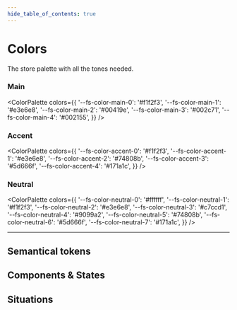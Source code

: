 ```yaml
---
hide_table_of_contents: true
---
```



# Colors

The store palette with all the tones needed.

### Main

<ColorPalette
  colors={{
    '--fs-color-main-0': '#f1f2f3',
    '--fs-color-main-1': '#e3e6e8',
    '--fs-color-main-2': '#00419e',
    '--fs-color-main-3': '#002c71',
    '--fs-color-main-4': '#002155',
  }}
/>

### Accent

<ColorPalette
  colors={{
    '--fs-color-accent-0': '#f1f2f3',
    '--fs-color-accent-1': '#e3e6e8',
    '--fs-color-accent-2': '#74808b',
    '--fs-color-accent-3': '#5d666f',
    '--fs-color-accent-4': '#171a1c',
  }}
/>

### Neutral

<ColorPalette
  colors={{
    '--fs-color-neutral-0': '#ffffff',
    '--fs-color-neutral-1': '#f1f2f3',
    '--fs-color-neutral-2': '#e3e6e8',
    '--fs-color-neutral-3': '#c7ccd1',
    '--fs-color-neutral-4': '#9099a2',
    '--fs-color-neutral-5': '#74808b',
    '--fs-color-neutral-6': '#5d666f',
    '--fs-color-neutral-7': '#171a1c',
  }}
/>

---

## Semantical tokens

<TokensTable
  data='[
    {
      "token": "--fs-color-primary-text",
      "type": "Primary",
      "defaultValue": "var(--fs-color-text-inverse)",
      "example": "{\"backgroundColor\": \"#ffffff\"}"
    },
    {
      "token": "--fs-color-primary-bkg",
      "type": "Primary",
      "defaultValue": "var(--fs-color-main-2)",
      "example": "{\"backgroundColor\": \"#00419e\"}"
    },
    {
      "token": "--fs-color-primary-bkg-hover",
      "type": "Primary",
      "defaultValue": "var(--fs-color-main-3)",
      "example": "{\"backgroundColor\": \"#002c71\"}"
    },
    {
      "token": "--fs-color-primary-bkg-active",
      "type": "Primary",
      "defaultValue": "var(--fs-color-main-4)",
      "example": "{\"backgroundColor\": \"#002155\"}"
    },
    {
      "token": "--fs-color-primary-bkg-light",
      "type": "Primary",
      "defaultValue": "var(--fs-color-main-0)",
      "example": "{\"backgroundColor\": \"#f1f2f3\"}"
    },
    {
      "token": "--fs-color-primary-bkg-light-active",
      "type": "Primary",
      "defaultValue": "var(--fs-color-main-1)",
      "example": "{\"backgroundColor\": \"#e3e6e8\"}"
    },
    {
      "token": "--fs-color-secondary-text",
      "type": "Secondary",
      "defaultValue": "var(--fs-color-primary-bkg)",
      "example": "{\"backgroundColor\": \"#00419e\"}"
    },
    {
      "token": "--fs-color-secondary-bkg",
      "type": "Secondary",
      "defaultValue": "transparent",
      "example": "{}"
    },
    {
      "token": "--fs-color-secondary-bkg-hover",
      "type": "Secondary",
      "defaultValue": "var(--fs-color-primary-bkg)",
      "example": "{\"backgroundColor\": \"#00419e\"}"
    },
    {
      "token": "--fs-color-secondary-bkg-active",
      "type": "Secondary",
      "defaultValue": "var(--fs-color-main-3)",
      "example": "{\"backgroundColor\": \"#002c71\"}"
    },
    {
      "token": "--fs-color-secondary-bkg-light",
      "type": "Secondary",
      "defaultValue": "var(--fs-color-main-0)",
      "example": "{\"backgroundColor\": \"#f1f2f3\"}"
    },
    {
      "token": "--fs-color-secondary-bkg-light-active",
      "type": "Secondary",
      "defaultValue": "var(--fs-color-secondary-bkg-light)",
      "example": "{\"backgroundColor\": \"#f1f2f3\"}"
    },
    {
      "token": "--fs-color-tertiary-text",
      "type": "Tertiary",
      "defaultValue": "var(--fs-color-link)",
      "example": "{\"backgroundColor\": \"#00419e\"}"
    },
    {
      "token": "--fs-color-tertiary-bkg",
      "type": "Tertiary",
      "defaultValue": "transparent",
      "example": "{}"
    },
    {
      "token": "--fs-color-tertiary-bkg-hover",
      "type": "Tertiary",
      "defaultValue": "var(--fs-color-main-0)",
      "example": "{\"backgroundColor\": \"#f1f2f3\"}"
    },
    {
      "token": "--fs-color-tertiary-bkg-active",
      "type": "Tertiary",
      "defaultValue": "var(--fs-color-main-1)",
      "example": "{\"backgroundColor\": \"#e3e6e8\"}"
    },
    {
      "token": "--fs-color-tertiary-bkg-light",
      "type": "Tertiary",
      "defaultValue": "var(--fs-color-neutral-0)",
      "example": "{}"
    },
    {
      "token": "--fs-color-tertiary-bkg-light-active",
      "type": "Tertiary",
      "defaultValue": "var(--fs-color-tertiary-bkg-light)",
      "example": "{}"
    }
    ]'
    hasColor
/>

## Components & States

<TokensTable
  data='[{
      "token": "--fs-color-body-bkg",
      "type": "Body",
      "defaultValue": "var(--fs-color-neutral-0)",
      "example": "{\"backgroundColor\": \"#ffffff\"}"
    },
    {
      "token": "--fs-color-action-text",
      "type": "Action",
      "defaultValue": "var(--fs-color-text-inverse)",
      "example": "{\"backgroundColor\": \"#ffffff\"}"
    },
    {
      "token": "--fs-color-action-bkg",
      "type": "Action",
      "defaultValue": "var(--fs-color-accent-4)",
      "example": "{\"backgroundColor\": \"#171a1c\"}"
    },
    {
      "token": "--fs-color-action-bkg-hover",
      "type": "Action",
      "defaultValue": "var(--fs-color-accent-3)",
      "example": "{\"backgroundColor\": \"#5d666f\"}"
    },
    {
      "token": "--fs-color-action-bkg-active",
      "type": "Action",
      "defaultValue": "var(--fs-color-accent-2)",
      "example": "{\"backgroundColor\": \"#74808b\"}"
    },
    {
      "token": "--fs-color-action-bkg-light",
      "type": "Action",
      "defaultValue": "var(--fs-color-neutral-0)",
      "example": "{}"
    },
    {
      "token": "--fs-color-action-bkg-light-active",
      "type": "Action",
      "defaultValue": "var(--fs-color-tertiary-bkg-light)",
      "example": "{}"
    },
    {
      "token": "--fs-color-link",
      "type": "Link",
      "defaultValue": "var(--fs-color-main-2)",
      "example": "{\"backgroundColor\": \"#00419e\"}"
    },
    {
      "token": "--fs-color-link-hover",
      "type": "Link",
      "defaultValue": "var(--fs-color-main-2)",
      "example": "{\"backgroundColor\": \"#00419e\"}"
    },
    {
      "token": "--fs-color-link-active",
      "type": "Link",
      "defaultValue": "var(--fs-color-main-4)",
      "example": "{\"backgroundColor\": \"#002155\"}"
    },
    {
      "token": "--fs-color-link-visited",
      "type": "Link",
      "defaultValue": "#6058ba",
      "example": "{\"backgroundColor\": \"#6058ba\"}"
    },
    {
      "token": "--fs-color-link-inverse",
      "type": "Link",
      "defaultValue": "var(--fs-color-neutral-0)",
      "example": "{}"
    },
    {
      "token": "--fs-color-text",
      "type": "Text",
      "defaultValue": "var(--fs-color-neutral-7)",
      "example": "{\"backgroundColor\": \"#171a1c\"}"
    },
    {
      "token": "--fs-color-text-light",
      "type": "Text",
      "defaultValue": "var(--fs-color-neutral-6)",
      "example": "{\"backgroundColor\": \"#5d666f\"}"
    },
    {
      "token": "--fs-color-text-inverse",
      "type": "Text",
      "defaultValue": "var(--fs-color-neutral-0)",
      "example": "{}"
    },
    {
      "token": "--fs-color-text-display",
      "type": "Text",
      "defaultValue": "var(--fs-color-neutral-7)",
      "example": "{\"backgroundColor\": \"#171a1c\"}"
    },
    {
      "token": "--fs-color-focus-ring",
      "type": "Focus",
      "defaultValue": "#8db6fa",
      "example": "{\"backgroundColor\": \"#8db6fa\"}"
    },
    {
      "token": "--fs-color-focus-ring-outline",
      "type": "Focus",
      "defaultValue": "#8db6fa80",
      "example": "{\"backgroundColor\": \"#8db6fa80\"}"
    },
    {
      "token": "--fs-color-focus-ring-danger",
      "type": "Focus",
      "defaultValue": "#e1adad",
      "example": "{\"backgroundColor\": \"#e1adad\"}"
    }]'
/>

## Situations

<TokensTable
  data='[
    {
      "token": "--fs-color-success-text",
      "type": "Success",
      "defaultValue": "#1e493b",
      "example": "{\"backgroundColor\": \"#1e493b\"}"
    },
    {
      "token": "--fs-color-success-bkg",
      "type": "Success",
      "defaultValue": "#b3ebd5",
      "example": "{\"backgroundColor\": \"#b3ebd5\"}"
    },
    {
      "token": "--fs-color-success-border",
      "type": "Success",
      "defaultValue": "#1e493b",
      "example": "{\"backgroundColor\": \"#1e493b\"}"
    },
    {
      "token": "--fs-color-warning-text",
      "type": "Warning",
      "defaultValue": "var(--fs-color-text)",
      "example": "{\"backgroundColor\": \"#171a1c\"}"
    },
    {
      "token": "--fs-color-warning-bkg",
      "type": "Warning",
      "defaultValue": "#fdec8d",
      "example": "{\"backgroundColor\": \"#fdec8d\"}"
    },
    {
      "token": "--fs-color-warning-border",
      "type": "Warning",
      "defaultValue": "var(--fs-color-warning-text)",
      "example": "{\"backgroundColor\": \"#171a1c\"}"
    },
    {
      "token": "--fs-color-danger-text",
      "type": "Danger",
      "defaultValue": "var(--fs-color-text)",
      "example": "{\"backgroundColor\": \"#cb4242\"}"
    },
    {
      "token": "--fs-color-danger-bkg",
      "type": "Danger",
      "defaultValue": "var(--fs-color-focus-ring-danger)",
      "example": "{\"backgroundColor\": \"#e1adad\"}"
    },
    {
      "token": "--fs-color-danger-border",
      "type": "Danger",
      "defaultValue": "var(--fs-color-danger-text)",
      "example": "{\"backgroundColor\": \"#cb4242\"}"
    },
    {
      "token": "--fs-color-info-text",
      "type": "Information",
      "defaultValue": "var(--fs-color-text)",
      "example": "{\"backgroundColor\": \"#171a1c\"}"
    },
    {
      "token": "--fs-color-info-bkg",
      "type": "Information",
      "defaultValue": "var(--fs-color-main-1)",
      "example": "{\"backgroundColor\": \"#dbdbdb\"}"
    },
    {
      "token": "--fs-color-highlight-text",
      "type": "Highlight",
      "defaultValue": "var(--fs-color-text-display)",
      "example": "{\"backgroundColor\": \"#171a1c\"}"
    },
    {
      "token": "--fs-color-highlight-bkg",
      "type": "Highlight",
      "defaultValue": "var(--fs-color-accent-0)",
      "example": "{\"backgroundColor\": \"#e3e6e8\"}"
    },
    {
      "token": "--fs-color-neutral-text",
      "type": "Neutral",
      "defaultValue": "var(--fs-color-text)",
      "example": "{\"backgroundColor\": \"#171a1c\"}"
    },
    {
      "token": "--fs-color-neutral-bkg",
      "type": "Neutral",
      "defaultValue": "var(--fs-color-neutral-1)",
      "example": "{\"backgroundColor\": \"#f1f2f3\"}"
    },
    {
      "token": "--fs-color-disabled-text",
      "type": "Disabled",
      "defaultValue": "#368369",
      "example": "{\"backgroundColor\": \"#368369\"}"
    },
    {
      "token": "--fs-color-disabled-text",
      "type": "Disabled",
      "defaultValue": "var(--fs-color-neutral-6)",
      "example": "{\"backgroundColor\": \"#5d666f\"}"
    },
    {
      "token": "--fs-color-disabled-bkg",
      "type": "Disabled",
      "defaultValue": "var(--fs-color-neutral-2)",
      "example": "{\"backgroundColor\": \"#e3e6e8\"}"
    }
    ]'
/>